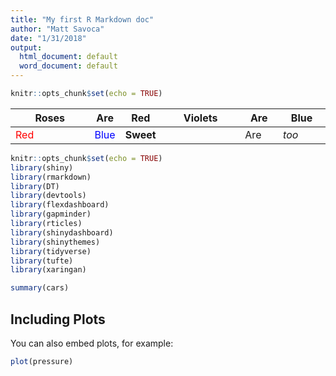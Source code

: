 ```yaml
---
title: "My first R Markdown doc"
author: "Matt Savoca"
date: "1/31/2018"
output:
  html_document: default
  word_document: default
---
```


```r
knitr::opts_chunk$set(echo = TRUE)
```

| Roses  |Are| Red| Violets| Are| Blue|
|--------|---|----|--------|----|-----|
| <font color="red">Red</font>  |<font color="blue">Blue</font>| **Sweet**| | Are| *too*|

```r
knitr::opts_chunk$set(echo = TRUE)
library(shiny)
library(rmarkdown)
library(DT)
library(devtools)
library(flexdashboard)
library(gapminder)
library(rticles)
library(shinydashboard)
library(shinythemes)
library(tidyverse)
library(tufte)
library(xaringan)
```


```r
summary(cars)
```

## Including Plots

You can also embed plots, for example:

```r
plot(pressure)
```
